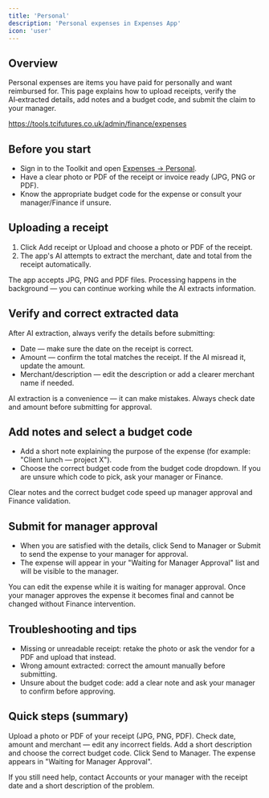 ```yaml
---
title: 'Personal'
description: 'Personal expenses in Expenses App'
icon: 'user'
---
```


## Overview

Personal expenses are items you have paid for personally and want reimbursed for. This page explains how to upload receipts, verify the AI‑extracted details, add notes and a budget code, and submit the claim to your manager.

https://tools.tcifutures.co.uk/admin/finance/expenses

## Before you start

- Sign in to the Toolkit and open [Expenses → Personal](https://tools.tcifutures.co.uk/admin/finance/expenses).
- Have a clear photo or PDF of the receipt or invoice ready (JPG, PNG or PDF).
- Know the appropriate budget code for the expense or consult your manager/Finance if unsure.

## Uploading a receipt

1. Click Add receipt or Upload and choose a photo or PDF of the receipt.
2. The app's AI attempts to extract the merchant, date and total from the receipt automatically.

<Check>
	The app accepts JPG, PNG and PDF files. Processing happens in the background —
	you can continue working while the AI extracts information.
</Check>

## Verify and correct extracted data

After AI extraction, always verify the details before submitting:

- Date — make sure the date on the receipt is correct.
- Amount — confirm the total matches the receipt. If the AI misread it, update the amount.
- Merchant/description — edit the description or add a clearer merchant name if needed.

<Warning>
	AI extraction is a convenience — it can make mistakes. Always check date and
	amount before submitting for approval.
</Warning>

## Add notes and select a budget code

- Add a short note explaining the purpose of the expense (for example: "Client lunch — project X").
- Choose the correct budget code from the budget code dropdown. If you are unsure which code to pick, ask your manager or Finance.

Clear notes and the correct budget code speed up manager approval and Finance validation.

## Submit for manager approval

- When you are satisfied with the details, click Send to Manager or Submit to send the expense to your manager for approval.
- The expense will appear in your "Waiting for Manager Approval" list and will be visible to the manager.

<Note>
	You can edit the expense while it is waiting for manager approval. Once your
	manager approves the expense it becomes final and cannot be changed without
	Finance intervention.
</Note>

## Troubleshooting and tips

- Missing or unreadable receipt: retake the photo or ask the vendor for a PDF and upload that instead.
- Wrong amount extracted: correct the amount manually before submitting.
- Unsure about the budget code: add a clear note and ask your manager to confirm before approving.

## Quick steps (summary)

<Steps>
<Step title="Upload receipt">
	Upload a photo or PDF of your receipt (JPG, PNG, PDF).
</Step>

<Step title='Verify extraction'>
	Check date, amount and merchant — edit any incorrect fields.
</Step>

<Step title='Add notes and budget code'>
	Add a short description and choose the correct budget code.
</Step>

<Step title="Submit to manager">
	Click Send to Manager. The expense appears in "Waiting for Manager Approval".
</Step>
</Steps>

If you still need help, contact Accounts or your manager with the receipt date and a short description of the problem.
